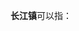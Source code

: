 '''长江镇'''可以指：
{{PRC admin/disambig|32/06/82/111/000|43/04/23/104/000|44/02/24/104/000}}
{{disambig|cat=三字中国镇名消歧义}}